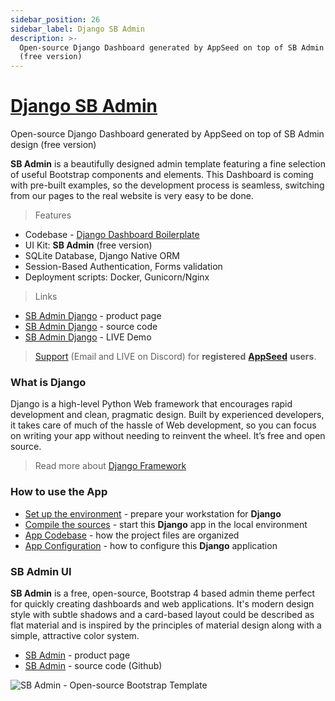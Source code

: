 ```yaml
---
sidebar_position: 26
sidebar_label: Django SB Admin
description: >-
  Open-source Django Dashboard generated by AppSeed on top of SB Admin design
  (free version)
---
```


# [Django SB Admin](https://appseed.us/product/sb-admin/django/)

<SubHeading>Open-source Django Dashboard generated by AppSeed on top of SB Admin design (free version)</SubHeading>

**SB Admin** is a beautifully designed admin template featuring a fine selection of useful Bootstrap components and elements. This Dashboard is coming with pre-built examples, so the development process is seamless, switching from our pages to the real website is very easy to be done.

> Features

- Codebase - [Django Dashboard Boilerplate](../../boilerplate-code/django-dashboard.mdx)
- UI Kit: **SB Admin** (free version)
- SQLite Database, Django Native ORM
- Session-Based Authentication, Forms validation
- Deployment scripts: Docker, Gunicorn/Nginx

> Links

- [SB Admin Django](https://appseed.us/product/sb-admin/django/) - product page
- [SB Admin Django](https://github.com/app-generator/django-dashboard-sb-admin) - source code
- [SB Admin Django](https://django-sb-admin.appseed-srv1.com/) - LIVE Demo

> [Support](https://appseed.us/support) (Email and LIVE on Discord) for **registered** [**AppSeed**](https://appseed.us/) **users**.

###

### What is Django

Django is a high-level Python Web framework that encourages rapid development and clean, pragmatic design. Built by experienced developers, it takes care of much of the hassle of Web development, so you can focus on writing your app without needing to reinvent the wheel. It’s free and open source.

> Read more about [Django Framework](../../content/what-is/django.mdx)

### How to use the App

- [Set up the environment](../../boilerplate-code/django-dashboard.mdx#environment-1) - prepare your workstation for **Django**
- [Compile the sources](../../boilerplate-code/django-dashboard.mdx#build-the-app-1) - start this **Django** app in the local environment
- [App Codebase](../../boilerplate-code/django-dashboard.mdx#app-codebase) - how the project files are organized
- [App Configuration](../../boilerplate-code/django-dashboard.mdx#app-configuration) - how to configure this **Django** application

### SB Admin UI

**SB Admin** is a free, open-source, Bootstrap 4 based admin theme perfect for quickly creating dashboards and web applications. It's modern design style with subtle shadows and a card-based layout could be described as flat material and is inspired by the principles of material design along with a simple, attractive color system.

- [SB Admin](https://startbootstrap.com/template/sb-admin) - product page
- [SB Admin](https://github.com/startbootstrap/startbootstrap-sb-admin) - source code (Github)

![SB Admin - Open-source Bootstrap Template](../../../static/assets/sb-admin-bootstrap-dashboard.jpg)
